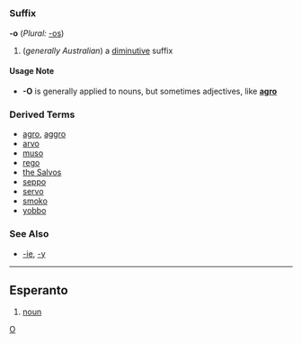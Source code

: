 =={{en}}==
[[Category:English language|O]]
===Suffix===
'''-o''' (''Plural:'' [[-os]])

#(''generally Australian'') a [[diminutive]] suffix
====Usage Note====
*'''-O''' is generally applied to nouns, but sometimes adjectives, like '''[[agro]]'''
===Derived Terms===
*[[agro]], [[aggro]]
*[[arvo]]
*[[muso]]
*[[rego]]
*[[the Salvos]]
*[[seppo]]
*[[servo]]
*[[smoko]]
*[[yobbo]]
===See Also===
*[[-ie]], [[-y]]

----

==Esperanto==

# [[noun]]